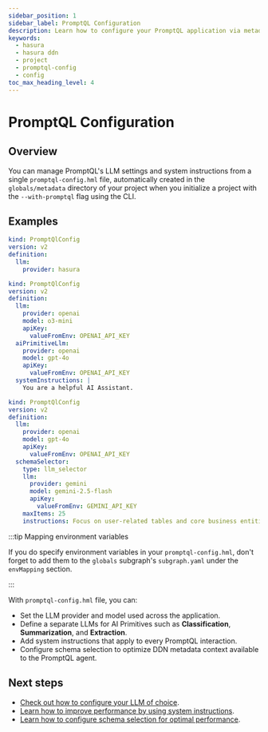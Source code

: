 ```yaml
---
sidebar_position: 1
sidebar_label: PromptQL Configuration
description: Learn how to configure your PromptQL application via metadata.
keywords:
  - hasura
  - hasura ddn
  - project
  - promptql-config
  - config
toc_max_heading_level: 4
---
```


# PromptQL Configuration

## Overview

You can manage PromptQL's LLM settings and system instructions from a single `promptql-config.hml` file, automatically
created in the `globals/metadata` directory of your project when you initialize a project with the `--with-promptql`
flag using the CLI.

## Examples

```yaml title="Minimal configuration:"
kind: PromptQlConfig
version: v2
definition:
  llm:
    provider: hasura
```

```yaml title="Custom providers for LLM & AI primitives and custom system instructions:"
kind: PromptQlConfig
version: v2
definition:
  llm:
    provider: openai
    model: o3-mini
    apiKey:
      valueFromEnv: OPENAI_API_KEY
  aiPrimitiveLlm:
    provider: openai
    model: gpt-4o
    apiKey:
      valueFromEnv: OPENAI_API_KEY
  systemInstructions: |
    You are a helpful AI Assistant.
```

```yaml title="With schema selector for performance optimization:"
kind: PromptQlConfig
version: v2
definition:
  llm:
    provider: openai
    model: gpt-4o
    apiKey:
      valueFromEnv: OPENAI_API_KEY
  schemaSelector:
    type: llm_selector
    llm:
      provider: gemini
      model: gemini-2.5-flash
      apiKey:
        valueFromEnv: GEMINI_API_KEY
    maxItems: 25
    instructions: Focus on user-related tables and core business entities
```

:::tip Mapping environment variables

If you do specify environment variables in your `promptql-config.hml`, don't forget to add them to the `globals`
subgraph's `subgraph.yaml` under the `envMapping` section.

:::

With `promptql-config.hml` file, you can:

- Set the LLM provider and model used across the application.
- Define a separate LLMs for AI Primitives such as **Classification**, **Summarization**, and **Extraction**.
- Add system instructions that apply to every PromptQL interaction.
- Configure schema selection to optimize DDN metadata context available to the PromptQL agent.

## Next steps

- [Check out how to configure your LLM of choice](/project-configuration/promptql-config/providers.mdx).
- [Learn how to improve performance by using system instructions](/metadata/system-instructions.mdx).
- [Learn how to configure schema selection for optimal performance](/project-configuration/promptql-config/schema-selector.mdx).
